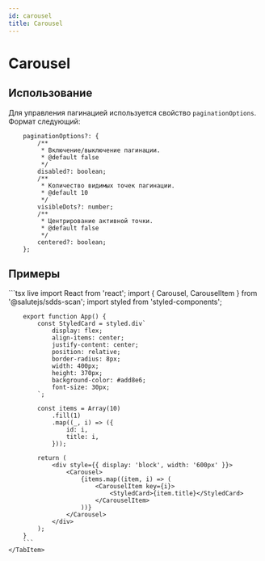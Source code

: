 ```yaml
---
id: carousel
title: Carousel
---
```



# Carousel

<Description name="Carousel" />
<PropsTable name="Carousel" />

## Использование
Для управления пагинацией используется свойство `paginationOptions`. Формат следующий:

```tsx
    paginationOptions?: {
        /**
         * Включение/выключение пагинации.
         * @default false
         */
        disabled?: boolean;
        /**
         * Количество видимых точек пагинации.
         * @default 10
         */
        visibleDots?: number;
        /**
         * Центрирование активной точки.
         * @default false
         */
        centered?: boolean;
    };
```
## Примеры

<Tabs>
    <TabItem value="basic" label="Basic" default>
        ```tsx live
        import React from 'react';
        import { Carousel, CarouselItem } from '@salutejs/sdds-scan';
        import styled from 'styled-components';

        export function App() {
            const StyledCard = styled.div`
                display: flex;
                align-items: center;
                justify-content: center;
                position: relative;
                border-radius: 8px;
                width: 400px;
                height: 370px;
                background-color: #add8e6;
                font-size: 30px;
            `;

            const items = Array(10)
                .fill(1)
                .map((_, i) => ({
                    id: i,
                    title: i,
                }));

            return (
                <div style={{ display: 'block', width: '600px' }}>
                    <Carousel>
                        {items.map((item, i) => (
                            <CarouselItem key={i}>
                                <StyledCard>{item.title}</StyledCard>
                            </CarouselItem>
                        ))}
                    </Carousel>
                </div>
            );
        }
        ```
    </TabItem>
</Tabs>
